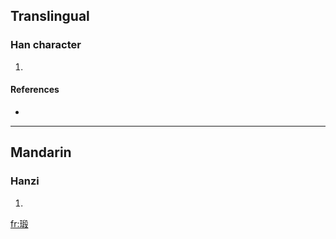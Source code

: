 ==Translingual==

===Han character===
{{Han char|rn=96|rad=玉|as=09|sn=13|four=|canj=一土竹十水 (MGHJE)}}

# {{defn|Han|sort=玉09}}

====References====
* {{Han ref|kx=0737.190|dkj=21121|dj=1148.190|hdz=21127.020|uh=7456|ud=29782}}

----

==Mandarin==

===Hanzi===
{{cmn-hanzi|pin=[[duàn]] ([[duan4]])|wg=tuan<sup>4</sup>}}

# {{defn|Mandarin|sort=玉09}}

[[fr:瑖]]